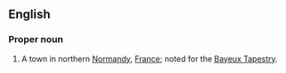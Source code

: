 ==English==
{{wikipedia}}
===Proper noun===
{{en-proper noun}}

# A town in northern [[Normandy]], [[France]]; noted for the [[Bayeux Tapestry]].
